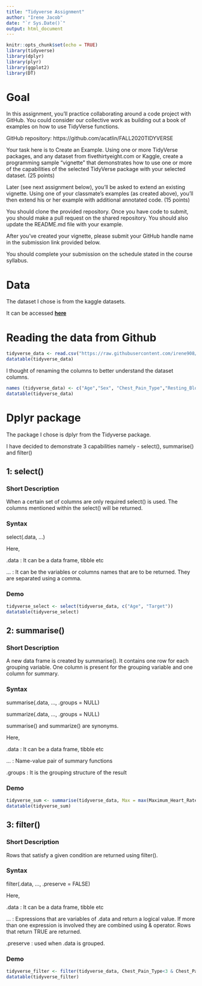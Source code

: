---
title: "Tidyverse Assignment"
author: "Irene Jacob"
date: "`r Sys.Date()`"
output: html_document
---

```{r setup, include=FALSE}
knitr::opts_chunk$set(echo = TRUE)
library(tidyverse)
library(dplyr)
library(plyr)
library(ggplot2)
library(DT)
```

# Goal

In this assignment, you’ll practice collaborating around a code project with GitHub.  You could consider our collective work as building out a book of examples on how to use TidyVerse functions.

GitHub repository:  https://github.com/acatlin/FALL2020TIDYVERSE

Your task here is to Create an Example.  Using one or more TidyVerse packages, and any dataset from fivethirtyeight.com or Kaggle, create a programming sample “vignette” that demonstrates how to use one or more of the capabilities of the selected TidyVerse package with your selected dataset. (25 points)

Later (see next assignment below), you'll be asked to extend an existing vignette.  Using one of your classmate’s examples (as created above), you'll then extend his or her example with additional annotated code. (15 points)

You should clone the provided repository.  Once you have code to submit, you should make a pull request on the shared repository.  You should also update the README.md file with your example.

After you’ve created your vignette, please submit your GitHub handle name in the submission link provided below. 

You should complete your submission on the schedule stated in the course syllabus.

# Data

The dataset I chose is from the kaggle datasets.

It can be accessed [**here**](https://www.kaggle.com/ronitf/heart-disease-uci)

# Reading the data from Github

```{r}
tidyverse_data <- read.csv("https://raw.githubusercontent.com/irene908/DATA-607/master/tidyverse_dataset.csv")
datatable(tidyverse_data)
```

I thought of renaming the columns to better understand the dataset columns.

```{r}
names (tidyverse_data) <- c("Age","Sex", "Chest_Pain_Type","Resting_Blood_Pressure","Serum_Cholesterol","Fasting_Blood_Sugar","Resting_Electrocardiographic_Results","Maximum_Heart_Rate_Achieved","Exercise_Induced_Angina","ST_Depression","Peak_Exercise_ST_Segment_Slope","Major_Vessels", "Thal","Target")
datatable(tidyverse_data)
```

# Dplyr package

The package I chose is dplyr from the Tidyverse package.

I have decided to demonstrate 3 capabilities namely - select(), summarise() and filter()

## 1: select()

### Short Description

When a certain set of columns are only required select() is used. The columns mentioned within the select() will be returned.

### Syntax

select(.data, ...)

Here,

.data : It can be a data frame, tibble etc

... : It can be the variables or columns names that are to be returned. They are separated using a comma.

### Demo

```{r select}
tidyverse_select <- select(tidyverse_data, c("Age", "Target"))
datatable(tidyverse_select)
```

## 2: summarise()

### Short Description

A new data frame is created by summarise(). It contains one row for each grouping variable. One column is present for the grouping variable and one column for summary.

### Syntax

summarise(.data, ..., .groups = NULL)

summarize(.data, ..., .groups = NULL)

summarise() and summarize() are synonyms.

Here,

.data : It can be a data frame, tibble etc

... : Name-value pair of summary functions

.groups : It is the grouping structure of the result

### Demo

```{r summarise}
tidyverse_sum <- summarise(tidyverse_data, Max = max(Maximum_Heart_Rate_Achieved), Min = min(Maximum_Heart_Rate_Achieved), Mean = mean(Maximum_Heart_Rate_Achieved))
datatable(tidyverse_sum)
```

## 3: filter()

### Short Description

Rows that satisfy a given condition are returned using filter().

### Syntax

filter(.data, ..., .preserve = FALSE)

Here,

.data : It can be a data frame, tibble etc

... : Expressions that are variables of .data and return a logical value. If more than one expression is involved they are combined using & operator. Rows that return TRUE are returned.

.preserve : used when .data is grouped. 

### Demo

```{r filter}
tidyverse_filter <- filter(tidyverse_data, Chest_Pain_Type<3 & Chest_Pain_Type>0)
datatable(tidyverse_filter)
```